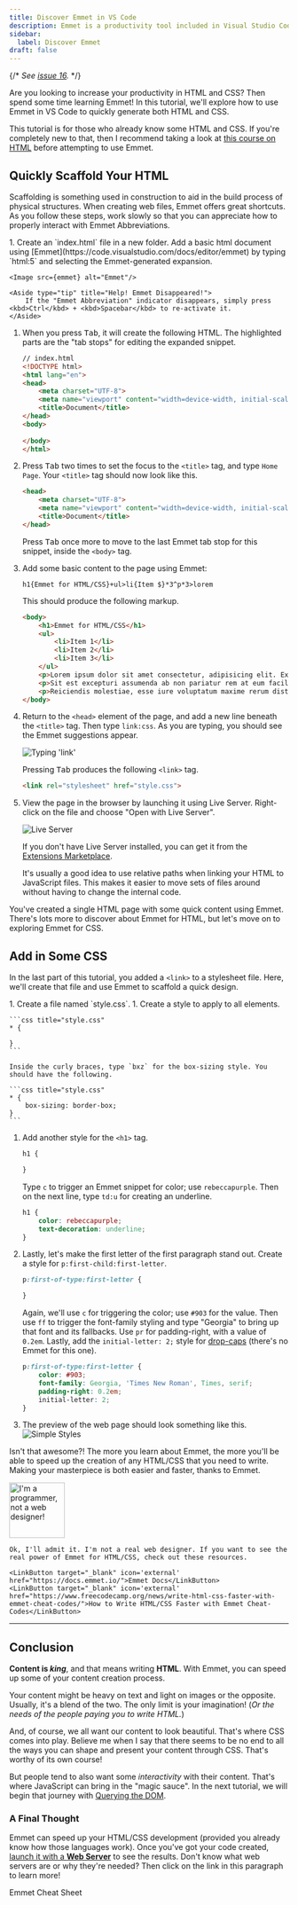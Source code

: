 ```yaml
---
title: Discover Emmet in VS Code
description: Emmet is a productivity tool included in Visual Studio Code. With emmet, you can use code snippets to quickly generate HTML and CSS.
sidebar:
  label: Discover Emmet
draft: false
---
```



{/* *See [issue 16](https://github.com/dgilleland/CPSC-1520/issues/16).* */}


Are you looking to increase your productivity in HTML and CSS? Then spend some time learning Emmet! In this tutorial, we'll explore how to use Emmet in VS Code to quickly generate both HTML and CSS.

<Aside type="caution" title="Don't know HTML/CSS?">
    This tutorial is for those who already know some HTML and CSS. If you're completely new to that, then I recommend taking a look at <a target="_blank" href="https://developer.mozilla.org/en-US/curriculum/core/semantic-html/">this course on HTML</a> before attempting to use Emmet.
</Aside>

## Quickly Scaffold Your HTML

Scaffolding is something used in construction to aid in the build process of physical structures. When creating web files, Emmet offers great shortcuts. As you follow these steps, work slowly so that you can appreciate how to properly interact with Emmet Abbreviations.

<Steps>
1. Create an `index.html` file in a new folder. Add a basic html document using [Emmet](https://code.visualstudio.com/docs/editor/emmet) by typing `html:5` and selecting the Emmet-generated expansion.

    <Image src={emmet} alt="Emmet"/>

    <Aside type="tip" title="Help! Emmet Disappeared!">
        If the "Emmet Abbreviation" indicator disappears, simply press <kbd>Ctrl</kbd> + <kbd>Spacebar</kbd> to re-activate it.
    </Aside>

1.  When you press <kbd>Tab</kbd>, it will create the following HTML. The highlighted parts are the "tab stops" for editing the expanded snippet. 

    ```html "device-width" "1.0" "Document" wrap
    // index.html
    <!DOCTYPE html>
    <html lang="en">
    <head>
        <meta charset="UTF-8">
        <meta name="viewport" content="width=device-width, initial-scale=1.0">
        <title>Document</title>
    </head>
    <body>
        
    </body>
    </html>
    ```

1. Press <kbd>Tab</kbd> two times to set the focus to the `<title>` tag, and type `Home Page`. Your `<title>` tag should now look like this.

    ```html wrap title="index.html" {4}
    <head>
        <meta charset="UTF-8">
        <meta name="viewport" content="width=device-width, initial-scale=1.0">
        <title>Document</title>
    </head>
    ```

    Press <kbd>Tab</kbd> once more to move to the last Emmet tab stop for this snippet, inside the `<body>` tag.
1. Add some basic content to the page using Emmet:

    ```
    h1{Emmet for HTML/CSS}+ul>li{Item $}*3^p*3>lorem
    ```

    This should produce the following markup.

    ```html wrap title="index.html" {2-10}
    <body>
        <h1>Emmet for HTML/CSS</h1>
        <ul>
            <li>Item 1</li>
            <li>Item 2</li>
            <li>Item 3</li>
        </ul>
        <p>Lorem ipsum dolor sit amet consectetur, adipisicing elit. Explicabo maiores facere eaque praesentium exercitationem obcaecati alias rerum architecto, omnis possimus dolorem amet sint laborum dolore minima fugiat quaerat placeat nostrum.</p>
        <p>Sit est excepturi assumenda ab non pariatur rem at eum facilis, eos ad dolore odio. Quasi minima harum debitis magni quas error blanditiis quo corrupti neque a est, atque sed.</p>
        <p>Reiciendis molestiae, esse iure voluptatum maxime rerum distinctio dolorem soluta ducimus molestias ex exercitationem doloribus aliquid? Qui aliquid sit minus natus debitis assumenda quae voluptate architecto, facere vero ducimus sint!</p>
    </body>
    ```

1. Return to the `<head>` element of the page, and add a new line beneath the `<title>` tag. Then type `link:css`. As you are typing, you should see the Emmet suggestions appear.

    <Image src={linkCss} alt="Typing 'link'"/>

    Pressing <kbd>Tab</kbd> produces the following `<link>` tag.

    ```html title="index.html" "style."
    <link rel="stylesheet" href="style.css">
    ```

1. View the page in the browser by launching it using Live Server. Right-click on the file and choose "Open with Live Server".

    <Image src={liveServer} alt="Live Server"/>

    If you don't have Live Server installed, you can get it from the <a target="_blank" href="https://marketplace.visualstudio.com/items?itemName=ritwickdey.LiveServer">Extensions Marketplace</a>.

    <Aside type="tip">
      It's usually a good idea to use relative paths when linking your HTML to JavaScript files. This makes it easier to move sets of files around without having to change the internal code.
    </Aside>
</Steps>

You've created a single HTML page with some quick content using Emmet. There's lots more to discover about Emmet for HTML, but let's move on to exploring Emmet for CSS.

## Add in Some CSS

In the last part of this tutorial, you added a `<link>` to a stylesheet file. Here, we'll create that file and use Emmet to scaffold a quick design.

<Steps>
1. Create a file named `style.css`.
1. Create a style to apply to all elements.

    ```css title="style.css"
    * {

    }
    ```

    Inside the curly braces, type `bxz` for the box-sizing style. You should have the following.

    ```css title="style.css"
    * {
        box-sizing: border-box;
    }
    ```

1. Add another style for the `<h1>` tag.

    ```css title="style.css"
    h1 {

    }
    ```

    Type `c` to trigger an Emmet snippet for color; use `rebeccapurple`. Then on the next line, type `td:u` for creating an underline.

    ```css title="style.css"
    h1 {
        color: rebeccapurple;
        text-decoration: underline;
    }
    ```

1. Lastly, let's make the first letter of the first paragraph stand out. Create a style for `p:first-child:first-letter`.

    ```css title="style.css"
    p:first-of-type:first-letter {

    }
    ```

    Again, we'll use `c` for triggering the color; use `#903` for the value. Then use `ff` to trigger the font-family styling and type "Georgia" to bring up that font and its fallbacks. Use `pr` for padding-right, with a value of `0.2em`. Lastly, add the `initial-letter: 2;` style for <a target="_blank" href="https://css-tricks.com/snippets/css/drop-caps/">drop-caps</a> (there's no Emmet for this one).

    ```css title="style.css"
    p:first-of-type:first-letter {
        color: #903;
        font-family: Georgia, 'Times New Roman', Times, serif;
        padding-right: 0.2em;
        initial-letter: 2;
    }
    ```

1. The preview of the web page should look something like this.
    <Image src={preview} alt="Simple Styles"/>
</Steps>

Isn't that awesome?! The more you learn about Emmet, the more you'll be able to speed up the creation of any HTML/CSS that you need to write. Making your masterpiece is both easier and faster, thanks to Emmet.

<Aside title="Damn it, Jim!">
    <Image src={stoneTrek} alt="I'm a programmer, not a web designer!" class="float-end ml-3" width="100"/>

    Ok, I'll admit it. I'm not a real web designer. If you want to see the real power of Emmet for HTML/CSS, check out these resources.

    <LinkButton target="_blank" icon='external' href="https://docs.emmet.io/">Emmet Docs</LinkButton>
    <LinkButton target="_blank" icon='external' href="https://www.freecodecamp.org/news/write-html-css-faster-with-emmet-cheat-codes/">How to Write HTML/CSS Faster with Emmet Cheat-Codes</LinkButton>
</Aside>

----

## Conclusion

**Content is *king***, and that means writing **HTML**. With Emmet, you can speed up some of your content creation process.

Your content might be heavy on text and light on images or the opposite. Usually, it's a blend of the two. The only limit is your imagination! (*Or the needs of the people paying you to write HTML.*)

And, of course, we all want our content to look beautiful. That's where CSS comes into play. Believe me when I say that there seems to be no end to all the ways you can shape and present your content through CSS. That's worthy of its own course!

But people tend to also want some *interactivity* with their content. That's where JavaScript can bring in the "magic sauce". In the next tutorial, we will begin that journey with [Querying the DOM](/CPSC-1520/tutorials/0030/).

### A Final Thought

Emmet can speed up your HTML/CSS development (provided you already know how those languages work). Once you've got your code created, [launch it with a **Web Server**](/CPSC-1520/guides/0040/) to see the results. Don't know what web servers are or why they're needed? Then click on the link in this paragraph to learn more!

<LinkButton target="_blank" icon='external' href="https://docs.emmet.io/cheat-sheet/">Emmet Cheat Sheet</LinkButton>
